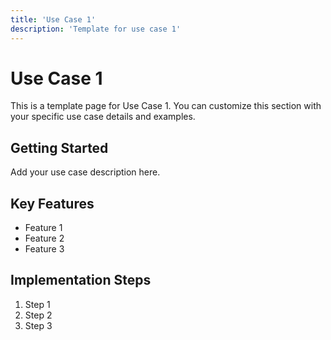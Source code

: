 ```yaml
---
title: 'Use Case 1'
description: 'Template for use case 1'
---
```


# Use Case 1

This is a template page for Use Case 1. You can customize this section with your specific use case details and examples.

## Getting Started

Add your use case description here.

## Key Features

- Feature 1
- Feature 2
- Feature 3

## Implementation Steps

1. Step 1
2. Step 2
3. Step 3
